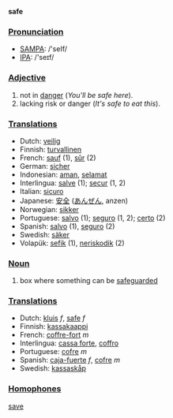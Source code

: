 '''safe'''

===[[Pronunciation]]===

*[[w:SAMPA|SAMPA]]: /'seIf/
*[[w:IPA|IPA]]: /'seɪf/

===[[Adjective]]===

# not in [[danger]]  (''You'll be safe here'').
# lacking risk or danger  (''It's safe to eat this'').

===[[Translation]]s===
*Dutch: [[veilig]]
*Finnish: [[turvallinen]]
*French: [[sauf]] (1), [[sûr]] (2)
*German: [[sicher]]
*Indonesian: [[aman]], [[selamat]]
*Interlingua: [[salve]] (1); [[secur]] (1, 2)
*Italian: [[sicuro]]
*Japanese: [[安全]] ([[あんぜん]], anzen)
*Norwegian: [[sikker]]
*Portuguese: [[salvo]] (1); [[seguro]] (1, 2); [[certo]] (2)
*Spanish: [[salvo]] (1), [[seguro]] (2)
*Swedish: [[säker]]
*Volapük: [[sefik]] (1), [[neriskodik]] (2)

===[[Noun]]===

# box where something can be [[safeguard]]ed

===[[Translation]]s===
*Dutch: [[kluis]] ''f'', [[safe]] ''f''
*Finnish: [[kassakaappi]]
*French: [[coffre-fort]] ''m''
*Interlingua: [[cassa forte]], [[coffro]]
*Portuguese: [[cofre]] ''m''
*Spanish: [[caja-fuerte]] ''f'', [[cofre]] ''m''
*Swedish: [[kassaskåp]]

===[[Homophones]]===

[[save]]